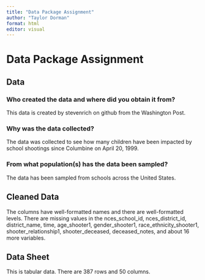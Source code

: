 ```yaml
---
title: "Data Package Assignment"
author: "Taylor Dorman"
format: html
editor: visual
---
```


# Data Package Assignment

## Data

### Who created the data and where did you obtain it from?
This data is created by stevenrich on github from the Washington Post. 

### Why was the data collected?
The data was collected to see how many children have been impacted by school shootings since Columbine on April 20, 1999. 

### From what population(s) has the data been sampled?
The data has been sampled from schools across the United States.

## Cleaned Data

The columns have well-formatted names and there are well-formatted levels. There are missing values in the nces_school_id, nces_district_id, district_name, time, age_shooter1, gender_shooter1, race_ethnicity_shooter1, shooter_relationship1, shooter_deceased, deceased_notes, and about 16 more variables. 

## Data Sheet
This is tabular data. There are 387 rows and 50 columns. 

